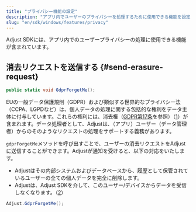 ```yaml
---
title: "プライバシー機能の設定"
description: "アプリ内でユーザーのプライバシーを処理するために使用できる機能を設定します。"
slug: "en/sdk/windows/features/privacy"
---
```

Adjust SDKには、アプリ内でのユーザープライバシーの処理に使用できる機能が含まれています。

消去リクエストを送信する \{\#send\-erasure\-request\}
----------------------------------------------

<codeblock title="メソッドシグネチャー"> 

```cs
public static void GdprForgetMe();
```

</CodeBlock> 

EUの一般データ保護規則（GDPR）および類似する世界的なプライバシー法（CCPA、LGPDなど）は、個人データの処理に関する包括的な権利をデータ主体に付与しています。これらの権利には、消去権（[GDPR第17条](https://gdpr.eu/article-17-right-to-be-forgotten/)を参照）（[1](https://help.adjust.com/en/article/gdpr#ref-1)）が含まれます。データ処理者として、Adjustは、（アプリ）ユーザー（データ管理者）からのそのようなリクエストの処理をサポートする義務があります。

`gdprForgetMe`メソッドを呼び出すことで、ユーザーの消去リクエストをAdjustに送信することができます。Adjustが通知を受けると、以下の対応をいたします。

* Adjustはその内部システムおよびデータベースから、履歴として保管されているユーザーの全ての個人データを完全に削除します。
* Adjustは、Adjust SDKを介して、このユーザー/デバイスからデータを受信しなくなります。（[2](https://help.adjust.com/en/article/gdpr#ref-2)）

```cs
Adjust.GdprForgetMe();
```

